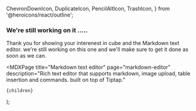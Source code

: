   ChevronDownIcon,
  DuplicateIcon,
  PencilAltIcon,
  TrashIcon,
} from '@heroicons/react/outline';


<Head>
  <title>Markdown text editor - Cube</title>
  <meta
    name="description"
    description="Rich text editor that supports markdown, image upload, table insertion and commands. built on top of Tiptap."
  />
</Head>

### We're still working on it .....

Thank you for showing your interenest in cube and the Markdown text editor. we're
still working on this one and we'll make sure to get it done as soon as we can.

  <MDXPage
    title="Markdown text editor"
    page="markdown-editor"
    description="Rich text editor that supports markdown, image upload, table insertion and commands. built on top of Tiptap."
  >
    {children}
  </MDXPage>
);
